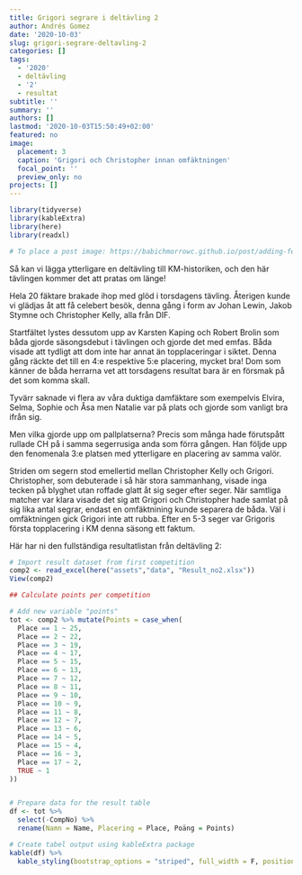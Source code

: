 ```yaml
---
title: Grigori segrare i deltävling 2
author: Andrés Gomez
date: '2020-10-03'
slug: grigori-segrare-deltavling-2
categories: []
tags:
  - '2020'
  - deltävling
  - '2'
  - resultat
subtitle: ''
summary: ''
authors: []
lastmod: '2020-10-03T15:50:49+02:00'
featured: no
image:
  placement: 3
  caption: 'Grigori och Christopher innan omfäktningen'
  focal_point: ''
  preview_only: no
projects: []
---
```


```r
library(tidyverse)
library(kableExtra)
library(here)
library(readxl)

# To place a post image: https://babichmorrowc.github.io/post/adding-featured-images-to-posts/
```

Så kan vi lägga ytterligare en deltävling till KM-historiken, och den här tävlingen kommer det att pratas om länge!  

Hela 20 fäktare brakade ihop med glöd i torsdagens tävling. Återigen kunde vi glädjas åt att få celebert besök, denna gång i form av Johan Lewin, Jakob Stymne och Christopher Kelly, alla från DIF.  

Startfältet lystes dessutom upp av Karsten Kaping och Robert Brolin som båda gjorde säsongsdebut i tävlingen och gjorde det med emfas. Båda visade att tydligt att dom inte har annat än topplaceringar i siktet. Denna gång räckte det till en 4:e respektive 5:e placering, mycket bra! Dom som känner de båda herrarna vet att torsdagens resultat bara är en försmak på det som komma skall.  

Tyvärr saknade vi flera av våra duktiga damfäktare som exempelvis Elvira, Selma, Sophie och Åsa men Natalie var på plats och gjorde som vanligt bra ifrån sig.  

Men vilka gjorde upp om pallplatserna? Precis som många hade förutspått rullade CH på i samma segerrusiga anda som förra gången. Han följde upp den fenomenala 3:e platsen med ytterligare en placering av samma valör.  

Striden om segern stod emellertid mellan Christopher Kelly och Grigori. Christopher, som debuterade i så här stora sammanhang, visade inga tecken på blyghet utan roffade glatt åt sig seger efter seger. När samtliga matcher var klara visade det sig att Grigori och Christopher hade samlat på sig lika antal segrar, endast en omfäktnining kunde separera de båda. Väl i omfäktningen gick Grigori inte att rubba. Efter en 5-3 seger var Grigoris första topplacering i KM denna säsong ett faktum.  

Här har ni den fullständiga resultatlistan från deltävling 2:  

```r
# Import result dataset from first competition
comp2 <- read_excel(here("assets","data", "Result_no2.xlsx"))
View(comp2)

## Calculate points per competition

# Add new variable "points"
tot <- comp2 %>% mutate(Points = case_when(
  Place == 1 ~ 25,
  Place == 2 ~ 22,
  Place == 3 ~ 19,
  Place == 4 ~ 17,
  Place == 5 ~ 15,
  Place == 6 ~ 13,
  Place == 7 ~ 12,
  Place == 8 ~ 11,
  Place == 9 ~ 10,
  Place == 10 ~ 9,
  Place == 11 ~ 8,
  Place == 12 ~ 7,
  Place == 13 ~ 6,
  Place == 14 ~ 5,
  Place == 15 ~ 4,
  Place == 16 ~ 3,
  Place == 17 ~ 2,
  TRUE ~ 1
))


# Prepare data for the result table
df <- tot %>% 
  select(-CompNo) %>% 
  rename(Namn = Name, Placering = Place, Poäng = Points)

# Create tabel output using kableExtra package
kable(df) %>%
  kable_styling(bootstrap_options = "striped", full_width = F, position = "left")
```

